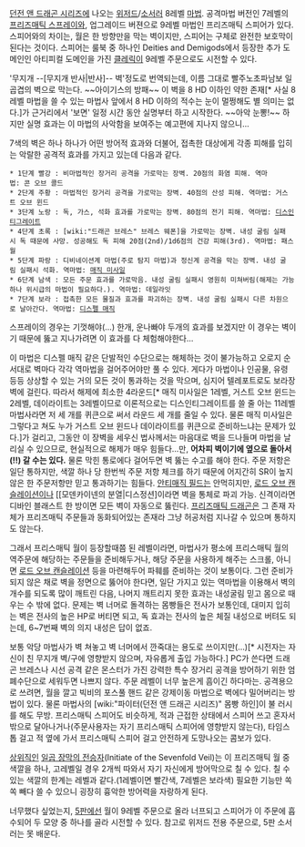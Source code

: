 [[던전 앤 드래곤 시리즈]]에 나오는 [[위저드(던전 앤 드래곤 시리즈)|위저드]]/[[소서러(던전 앤 드래곤 시리즈)|소서러]] 8레벨 [[던전 앤 드래곤 시리즈/마법|마법]].
공격마법 버전인 7레벨의 [[프리즈매틱 스프레이]]와, 업그레이드 버젼으로 9레벨 마법인 프리즈매틱 스피어가 있다. 스피어와의 차이는, 월은 한 방향만을 막는 벽이지만, 스피어는 구체로 완전한 보호막이 된다는 것이다. 스피어는 룰북 중 하나인 Deities and Demigods에서 등장한 추가 도메인인 아티피컬 도메인을 가진 [[클레릭]]이 9레벨 주문으로도 시전할 수 있다.

'무지개 --[무지개 반사|반사]-- 벽'정도로 번역되는데, 이름 그대로 빨주노초파남보 일곱겹의 벽으로 막는다. ~~아이기스의 방패~~ 이 벽을 8 HD 이하인 약한 존재[* 사실 8레벨 마법을 쓸 수 있는 마법사 앞에서 8 HD 이하의 적수는 눈이 멀쩡해도 별 의미는 없다.]가 근거리에서 '보면' 일정 시간 동안 실명부터 하고 시작한다. ~~아악 눈뽕!~~ 하지만 실명 효과는 이 마법의 사악함을 보여주는 예고편에 지나지 않으니...

7색의 벽은 하나 하나가 어떤 방어적 효과와 더불어, 접촉한 대상에게 각종 피해를 입히는 악랄한 공격적 효과를 가지고 있는데 다음과 같다.

 * 1단계 빨강 : 비마법적인 장거리 공격을 가로막는 장벽. 20점의 화염 피해. 역마법: 콘 오브 콜드
 * 2단계 주황 : 마법적인 장거리 공격을 가로막는 장벽. 40점의 산성 피해. 역마법: 거스트 오브 윈드
 * 3단계 노랑 : 독, 가스, 석화 효과를 가로막는 장벽. 80점의 전기 피해. 역마법: [[디스인티그레이트]]
 * 4단계 초록 : [wiki:"드래곤 브레스" 브레스 웨폰]을 가로막는 장벽. 내성 굴림 실패시 독 때문에 사망. 성공해도 독 피해 20점(2nd)/1d6점의 건강 피해(3rd). 역마법: 패스월
 * 5단계 파랑 : 디비네이션계 마법(주로 탐지 마법)과 정신계 공격을 막는 장벽. 내성 굴림 실패시 석화. 역마법: [[매직 미사일]]
 * 6단계 남색 : 모든 주문 효과를 가로막음. 내성 굴림 실패시 영원히 미쳐버림(해제는 가능하나 위시급의 마법이 필요하다.). 역마법: 데일라잇
 * 7단계 보라 : 접촉한 모든 물질과 효과를 파괴하는 장벽. 내성 굴림 실패시 다른 차원으로 날아간다. 역마법: [[디스펠 매직]]

스프레이의 경우는 기껏해야(...) 한개, 운나빠야 두개의 효과를 보겠지만 이 경우는 벽이기 때문에 뚫고 지나가려면 이 효과를 다 체험해야한다...

이 마법은 디스펠 매직 같은 단발적인 수단으로는 해체하는 것이 불가능하고 오로지 순서대로 벽마다 각각 역마법을 걸어주어야만 풀 수 있다. 게다가 마법이나 인공물, 유령 등등 상상할 수 있는 거의 모든 것이 통과하는 것을 막으며, 심지어 텔레포트로도 보라장벽에 걸린다. 따라서 해제에 최소한 4라운드[* 매직 미사일은 1레벨, 거스트 오브 윈드는 2레벨, 데이라이트는 3레벨이므로 이론적으로는 디스인티그레이트를 쓸 줄 아는 11레벨 마법사라면 저 세 개를 퀴큰으로 써서 라운드 세 개를 줄일 수 있다. 물론 매직 미사일은 그렇다고 쳐도 누가 거스트 오브 윈드나 데이라이트를 퀴큰으로 준비하느냐는 문제가 있다.]가 걸리고, 그동안 이 장벽을 세우신 법사께서는 마음대로 벽을 드나들며 마법을 날리실 수 있으므로, 현실적으로 해제가 매우 힘들다...만, '''어차피 벽이기에 옆으로 돌아서(!!) 갈 수는 있다.''' 물론 막힌 통로에다 걸어두면 벽 뚫는 수고를 해야 한다.
주문 저항은 일단 통하지만, 색깔 하나 당 한번씩 주문 저항 체크를 하기 때문에 어지간히 SR이 높지 않은 한 주문저항만 믿고 통과하기는 힘들다. [[안티매직 필드]]는 안먹히지만, [[로드 오브 캔슬레이션]]이나 [[모덴카이넨의 분열|디스정션]이라면 벽을 통체로 파괴 가능. 신격이라면 디바인 블래스트 한 방이면 모든 벽이 자동으로 뚫린다. [[프리즈매틱 드래곤]]은 그 존재 자체가 프리즈매틱 주문들과 동화되어있는 존재라 그냥 허공처럼 지나갈 수 있으며 통하지도 않는다.

그래서 프리스매틱 월이 등장할때쯤 된 레벨이라면, 마법사가 평소에 프리스매틱 월의 역주문에 해당하는 주문들을 준비해두거나, 해당 주문을 사용하게 해주는 스크롤, 아니면 [[로드 오브 캔슬레이션]] 등을 마련해두어 파훼를 준비하는 것이 보통이다. 그런 준비가 되지 않은 채로 벽을 정면으로 뚫어야 한다면, 일단 가지고 있는 역마법을 이용해서 벽의 개수를 되도록 많이 깨트린 다음, 나머지 깨트리지 못한 효과는 내성굴림 믿고 몸으로 때우는 수 밖에 없다. 문제는 벽 너머로 돌격하는 몸빵들은 전사가 보통인데, 대미지 입히는 벽은 전사의 높은 HP로 버티면 되고, 독 효과는 전사의 높은 체질 내성으로 버텨도 되는데, 6~7번째 벽의 의지 내성은 답이 없죠.

보통 악당 마법사가 벽 쳐놓고 벽 너머에서 깐죽대는 용도로 쓰이지만(…)[* 시전자는 자신이 친 무지개 벽/구에 영향받지 않으며, 자유롭게 출입 가능하다.] PC가 쓴다면 드래곤 브레스나 시선 공격 같은 몬스터가 가진 강력한 특수 장거리 공격을 방어하기 위한 엄폐수단으로 세워두면 나쁘지 않다. 주문 레벨이 너무 높은게 흠이긴 하다마는.
공격용으로 쓰려면, 월을 깔고 빅비의 포스풀 핸드 같은 강제이동 마법으로 벽에다 밀어버리는 방법이 있다. 물론 마법사의 [wiki:"파이터(던전 앤 드래곤 시리즈)" 몸빵 하인]이 불 러시를 해도 무방.
프리스매틱 스피어도 비슷하게, 적과 근접한 상태에서 스피어 쓰고 혼자서 밖으로 달아나거나(주문사용자는 자기 프리스매틱 스피어에 영향받지 않는다), 타임스톱 걸고 적 옆에 가서 프리스매틱 스피어 걸고 안전하게 도망나오는 콤보가 있다.

[[상위직]]인 [[일곱 장막의 전승자]](Initiate of the Sevenfold Veil)는 이 프리즈매틱 월 중 색깔을 하나, 고레벨일 경우 2개씩 따와서 자기 자신에게 방어막으로 칠 수 있다. 칠 수 있는 색깔의 한계는 레벨과 같다.(1레벨이면 빨간색, 7레벨은 보라색) 필요한 기능만 쏙쏙 빼다 쓸 수 있으니 굉장히 흉악한 방어력을 자랑하게 된다.

너무했다 싶었는지, [[Dungeons & Dragons 5th|5판]]에선 월이 9레벨 주문으로 올라 너프되고 스피어가 이 주문에 흡수되어 두 모양 중 하나를 골라 시전할 수 있다. 참고로 위저드 전용 주문으로, 5판 소서러는 못 배운다.
